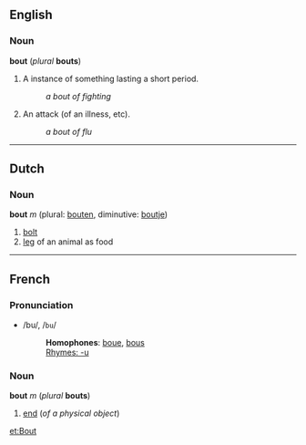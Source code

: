 ==English==
===Noun===
'''bout''' (''plural'' '''bouts''')

#A instance of something lasting a short period.
#:''a bout of fighting''
#An attack (of an illness, etc).
#:''a bout of flu''

----
==Dutch==
===Noun===
'''bout''' ''m'' (plural: [[bouten]], diminutive: [[boutje]])

# [[bolt]]
# [[leg]] of an animal as food

----
==French==
===Pronunciation===
*/bu/, /<tt>bu</tt>/
*:'''Homophones''': [[boue]], [[bous]]
*:[[Rhymes:French:-u|Rhymes: -u]]

===Noun===
'''bout''' ''m'' (''plural'' '''bouts''')

#[[end]] (''of a physical object'')

[[et:Bout]]